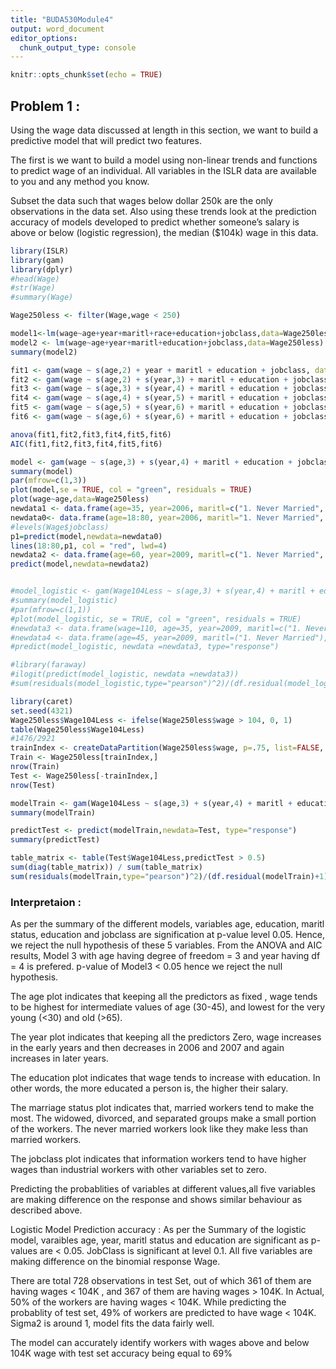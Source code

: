 ```yaml
---
title: "BUDA530Module4"
output: word_document
editor_options: 
  chunk_output_type: console
---
```


```r
knitr::opts_chunk$set(echo = TRUE)
```

## Problem 1 : 

Using the wage data discussed at length in this section, we want to build a predictive model that will predict two features. 

The first is we want to build a model using non-linear trends and functions to predict wage of an individual. All variables in the ISLR data are available to you and any method you know.

Subset the data such that wages below dollar 250k are the only observations in the data set. Also using these trends look at the prediction accuracy of models developed to predict whether someone’s salary is above or below (logistic regression), the median ($104k) wage in this data. 


```r
library(ISLR)
library(gam)
library(dplyr)
#head(Wage)
#str(Wage)
#summary(Wage)

Wage250less <- filter(Wage,wage < 250)

model1<-lm(wage~age+year+maritl+race+education+jobclass,data=Wage250less)
model2 <- lm(wage~age+year+maritl+education+jobclass,data=Wage250less)
summary(model2)

fit1 <- gam(wage ~ s(age,2) + year + maritl + education + jobclass, data=Wage250less )
fit2 <- gam(wage ~ s(age,2) + s(year,3) + maritl + education + jobclass, data=Wage250less )
fit3 <- gam(wage ~ s(age,3) + s(year,4) + maritl + education + jobclass, data=Wage250less )
fit4 <- gam(wage ~ s(age,4) + s(year,5) + maritl + education + jobclass, data=Wage250less )
fit5 <- gam(wage ~ s(age,5) + s(year,6) + maritl + education + jobclass, data=Wage250less )
fit6 <- gam(wage ~ s(age,6) + s(year,6) + maritl + education + jobclass, data=Wage250less )

anova(fit1,fit2,fit3,fit4,fit5,fit6) 
AIC(fit1,fit2,fit3,fit4,fit5,fit6)

model <- gam(wage ~ s(age,3) + s(year,4) + maritl + education + jobclass, data=Wage250less)
summary(model)
par(mfrow=c(1,3))
plot(model,se = TRUE, col = "green", residuals = TRUE)
plot(wage~age,data=Wage250less)
newdata1 <- data.frame(age=35, year=2006, maritl=c("1. Never Married", "2. Married", "3. Widowed", "4. Divorced", "5. Separated"), education="2. HS Grad", jobclass="1. Industrial", type="Prob")
newdata0<- data.frame(age=18:80, year=2006, maritl="1. Never Married", education="2. HS Grad", jobclass="1. Industrial")
#levels(Wage$jobclass)
p1=predict(model,newdata=newdata0)
lines(18:80,p1, col = "red", lwd=4)
newdata2 <- data.frame(age=60, year=2009, maritl=c("1. Never Married", "2. Married", "3. Widowed", "4. Divorced", "5. Separated"), education="3. Some College", jobclass="2. Information", type="Prob")
predict(model,newdata=newdata2)


#model_logistic <- gam(Wage104Less ~ s(age,3) + s(year,4) + maritl + education + jobclass, data=Wage250less,family=binomial)
#summary(model_logistic)
#par(mfrow=c(1,1))
#plot(model_logistic, se = TRUE, col = "green", residuals = TRUE)
#newdata3 <- data.frame(wage=110, age=35, year=2009, maritl=c("1. Never Married", "2. Married", "3. Widowed", "4. Divorced", "5. Separated"), education="2. HS Grad", jobclass="1. Industrial", type="Prob")
#newdata4 <- data.frame(age=45, year=2009, maritl=("1. Never Married"), education="5. Advanced Degree", jobclass=c("1. Industrial", "2. Information"), type="Prob")
#predict(model_logistic, newdata =newdata3, type="response")

#library(faraway)
#ilogit(predict(model_logistic, newdata =newdata3))
#sum(residuals(model_logistic,type="pearson")^2)/(df.residual(model_logistic)+1)

library(caret)
set.seed(4321)
Wage250less$Wage104Less <- ifelse(Wage250less$wage > 104, 0, 1)
table(Wage250less$Wage104Less)
#1476/2921
trainIndex <- createDataPartition(Wage250less$wage, p=.75, list=FALSE, times=1)
Train <- Wage250less[trainIndex,]
nrow(Train)
Test <- Wage250less[-trainIndex,]
nrow(Test)

modelTrain <- gam(Wage104Less ~ s(age,3) + s(year,4) + maritl + education + jobclass, data=Train,family=binomial)
summary(modelTrain)

predictTest <- predict(modelTrain,newdata=Test, type="response")
summary(predictTest)

table_matrix <- table(Test$Wage104Less,predictTest > 0.5)
sum(diag(table_matrix)) / sum(table_matrix)
sum(residuals(modelTrain,type="pearson")^2)/(df.residual(modelTrain)+1)

```

### Interpretaion :


As per the summary of the different models, variables age, education, maritl status, education and jobclass are signification at p-value level 0.05. Hence, we reject the null hypothesis of these 5 variables. From the ANOVA and AIC results, Model 3 with  age having degree of freedom = 3 and year having df = 4 is prefered. p-value of Model3 < 0.05 hence we reject the null hypothesis. 

The age plot indicates that keeping all the predictors as fixed , wage tends to be highest for intermediate values of age (30-45), and lowest for the very young (<30) and old (>65). 

The year plot indicates that keeping all the predictors Zero, wage increases in the early years and then decreases in 2006 and 2007 and again increases in later years.

The education plot indicates that wage tends to increase with education. In other words, the more educated a person is, the higher their salary.

The marriage status plot indicates that, married workers tend to make the most. The widowed, divorced, and separated groups make a small portion of the workers. The never married workers look like they make less than married workers.

The jobclass plot indicates that information workers tend to have higher wages than industrial workers with other variables set to zero. 

Predicting the probablities of variables at different values,all five variables are making difference on the response and shows similar behaviour as described above.

Logistic Model Prediction accuracy :
As per the Summary of the logistic model, varaibles age,  year, maritl status and education are  significant as p-values are < 0.05. JobClass is significant at level 0.1. All five variables are making difference on the binomial response Wage. 

There are  total 728 observations in test Set, out of which 361 of them are having wages < 104K , and 367 of them are having wages > 104K. In Actual, 50% of the workers are having wages < 104K. While predicting the probablity of test set, 49% of workers are predicted to have wage < 104K. Sigma2 is around 1, model fits the data fairly well.

The model can accurately identify workers with wages above and below 104K wage  with test set accuracy being equal to 69%

